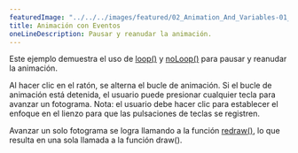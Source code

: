 ---
featuredImage: "../../../images/featured/02_Animation_And_Variables-01_Animation_With_Events-thumbnail.png"
title: Animación con Eventos
oneLineDescription: Pausar y reanudar la animación.
---

Este ejemplo demuestra el uso de
<a href="/reference/#/p5/loop/">loop()</a>
y
<a href="/reference/#/p5/noLoop/">noLoop()</a>
para pausar y reanudar la animación.

Al hacer clic en el ratón, se alterna el bucle de animación. Si el bucle de
animación está detenida, el usuario puede presionar cualquier tecla para avanzar un fotograma.
Nota: el usuario debe hacer clic para establecer el enfoque en el lienzo para que
las pulsaciones de teclas se registren.

Avanzar un solo fotograma se logra llamando a la función
<a href="/reference/#/p5/redraw/">redraw()</a>,
lo que resulta en una sola llamada a la función draw().

